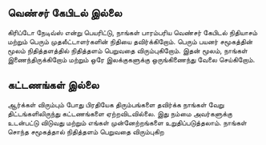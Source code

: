 ## வெண்சர் கேபிடல் இல்லை

<div className="h-2"/>

கிரிப்டோ நேடிவ்ஸ் என்று பெயரிட்டு, நாங்கள் பாரம்பரிய வெண்சர் கேபிடல் நிதியாசம் மற்றும் பெரும் முதலீட்டாளர்களின் நிதியை தவிர்க்கிறோம். பெரும் பயனர் சமூகத்தின் மூலம் நிதித்தளத்தில் நிதித்தளம் பெறுவதை விரும்புகிறோம். இதன் மூலம், நாங்கள் இணைந்திருக்கிறோம் மற்றும் ஒரே இலக்குகளுக்கு ஒருங்கிணைந்து வேலை செய்கிறோம்.

<div className="h-4"/>

## கட்டணங்கள் இல்லை

<div className="h-2"/>

ஆர்க்கள் விரும்பும் போது பிரதியேக திரும்பங்களை தவிர்க்க நாங்கள் வேறு திட்டங்களிலிருந்து கட்டணங்களை ஏற்றவிடவில்லை. இது நம்மை அவர்களுக்கு உடன்பட்டு விடுவது மற்றும் எங்கள் முன்னேற்றங்களை உறுதிப்படுத்தலாம். நாங்கள் சொந்த சமூகத்தால் நிதித்தளம் பெறுவதை விரும்புகிற

